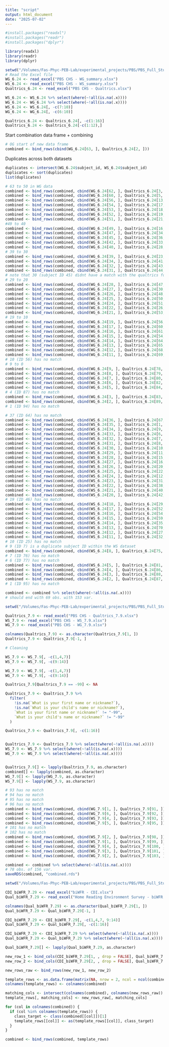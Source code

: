 ```yaml
---
title: "script"
output: html_document
date: "2025-07-02"
---
```

```r
#install.packages("readxl")
#install.packages("readr")
#install.packages("dplyr")

library(readxl)
library(readr)
library(dplyr)
```
```r
setwd("/Volumes/Fas-Phyc-PEB-Lab/experimental_projects/PBS/PBS_Full_Study/CN_Working_Folder/R/Survey")
# Read the Excel file
WG_6.24 <- read_excel("PBS CHS - WG_summary.xlsx")
WS_6.24 <- read_excel("PBS CHS - WS_summary.xlsx")
Qualtrics_6.24 <- read_excel("PBS CHS - Qualtrics.xlsx")
```
```r
WS_6.24 <- WS_6.24 %>% select(where(~!all(is.na(.x))))
WG_6.24 <- WG_6.24 %>% select(where(~!all(is.na(.x))))
WS_6.24 <- WS_6.24[, -c(7:10)]
WG_6.24 <- WG_6.24[, -c(6:10)]

Qualtrics_6.24 <- Qualtrics_6.24[, -c(1:16)]
Qualtrics_6.24 <- Qualtrics_6.24[-c(1:12),]
```
Start combination data frame + combining
```r
# OG start of new data frame
combined <- bind_rows(cbind(WG_6.24[63, ], Qualtrics_6.24[2, ]))
```
Duplicates across both datasets
```r
duplicates <- intersect(WG_6.24$subject_id, WS_6.24$subject_id)
duplicates <- sort(duplicates)
list(duplicates)
```
```r
# 63 to 50 in WG data
combined <- bind_rows(combined, cbind(WG_6.24[62, ], Qualtrics_6.24[3, ]))
combined <- bind_rows(combined, cbind(WG_6.24[60, ], Qualtrics_6.24[5, ]))
combined <- bind_rows(combined, cbind(WG_6.24[56, ], Qualtrics_6.24[13, ]))
combined <- bind_rows(combined, cbind(WG_6.24[54, ], Qualtrics_6.24[17, ]))
combined <- bind_rows(combined, cbind(WG_6.24[53, ], Qualtrics_6.24[18, ]))
combined <- bind_rows(combined, cbind(WG_6.24[52, ], Qualtrics_6.24[19, ]))
combined <- bind_rows(combined, cbind(WG_6.24[51, ], Qualtrics_6.24[21, ]))
#49 to 40
combined <- bind_rows(combined, cbind(WG_6.24[49, ], Qualtrics_6.24[16, ]))
combined <- bind_rows(combined, cbind(WG_6.24[47, ], Qualtrics_6.24[34, ]))
combined <- bind_rows(combined, cbind(WG_6.24[45, ], Qualtrics_6.24[36, ]))
combined <- bind_rows(combined, cbind(WG_6.24[42, ], Qualtrics_6.24[33, ]))
combined <- bind_rows(combined, cbind(WG_6.24[40, ], Qualtrics_6.24[28, ]))
# 39 to 30
combined <- bind_rows(combined, cbind(WG_6.24[39, ], Qualtrics_6.24[23, ]))
combined <- bind_rows(combined, cbind(WG_6.24[34, ], Qualtrics_6.24[41, ]))
combined <- bind_rows(combined, cbind(WG_6.24[32, ], Qualtrics_6.24[43, ]))
combined <- bind_rows(combined, cbind(WG_6.24[31, ], Qualtrics_6.24[44, ]))
# note that 30 (subject ID 45) didnt have a match with the qualtrics form
# 29 to 20
combined <- bind_rows(combined, cbind(WG_6.24[28, ], Qualtrics_6.24[47, ]))
combined <- bind_rows(combined, cbind(WG_6.24[27, ], Qualtrics_6.24[30, ]))
combined <- bind_rows(combined, cbind(WG_6.24[26, ], Qualtrics_6.24[48, ]))
combined <- bind_rows(combined, cbind(WG_6.24[25, ], Qualtrics_6.24[50, ]))
combined <- bind_rows(combined, cbind(WG_6.24[24, ], Qualtrics_6.24[51, ]))
combined <- bind_rows(combined, cbind(WG_6.24[22, ], Qualtrics_6.24[26, ]))
combined <- bind_rows(combined, cbind(WG_6.24[21, ], Qualtrics_6.24[53, ]))
# 19 to 10
combined <- bind_rows(combined, cbind(WG_6.24[19, ], Qualtrics_6.24[56, ]))
combined <- bind_rows(combined, cbind(WG_6.24[17, ], Qualtrics_6.24[60, ]))
combined <- bind_rows(combined, cbind(WG_6.24[16, ], Qualtrics_6.24[61, ]))
combined <- bind_rows(combined, cbind(WG_6.24[15, ], Qualtrics_6.24[54, ]))
combined <- bind_rows(combined, cbind(WG_6.24[14, ], Qualtrics_6.24[64, ]))
combined <- bind_rows(combined, cbind(WG_6.24[13, ], Qualtrics_6.24[65, ]))
combined <- bind_rows(combined, cbind(WG_6.24[12, ], Qualtrics_6.24[68, ]))
combined <- bind_rows(combined, cbind(WG_6.24[11, ], Qualtrics_6.24[69, ]))
# 10 (ID 56) has no match
# 9 to 0
combined <- bind_rows(combined, cbind(WG_6.24[9, ], Qualtrics_6.24[78, ]))
combined <- bind_rows(combined, cbind(WG_6.24[8, ], Qualtrics_6.24[79, ]))
combined <- bind_rows(combined, cbind(WG_6.24[7, ], Qualtrics_6.24[80, ]))
combined <- bind_rows(combined, cbind(WG_6.24[6, ], Qualtrics_6.24[82, ]))
combined <- bind_rows(combined, cbind(WG_6.24[5, ], Qualtrics_6.24[84, ]))
# 4 (ID 87) has no match
combined <- bind_rows(combined, cbind(WG_6.24[3, ], Qualtrics_6.24[83, ]))
combined <- bind_rows(combined, cbind(WG_6.24[2, ], Qualtrics_6.24[89, ]))
# 1 (ID 94) has no match
```
```r
# 37 (ID 64) has no match
combined <- bind_rows(combined, cbind(WS_6.24[36, ], Qualtrics_6.24[67, ]))
combined <- bind_rows(combined, cbind(WS_6.24[35, ], Qualtrics_6.24[1, ]))
combined <- bind_rows(combined, cbind(WS_6.24[34, ], Qualtrics_6.24[9, ]))
combined <- bind_rows(combined, cbind(WS_6.24[33, ], Qualtrics_6.24[6, ]))
combined <- bind_rows(combined, cbind(WS_6.24[32, ], Qualtrics_6.24[7, ]))
combined <- bind_rows(combined, cbind(WS_6.24[31, ], Qualtrics_6.24[8, ]))
combined <- bind_rows(combined, cbind(WS_6.24[30, ], Qualtrics_6.24[10, ]))
combined <- bind_rows(combined, cbind(WS_6.24[29, ], Qualtrics_6.24[11, ]))
combined <- bind_rows(combined, cbind(WS_6.24[28, ], Qualtrics_6.24[15, ]))
combined <- bind_rows(combined, cbind(WS_6.24[27, ], Qualtrics_6.24[16, ]))
combined <- bind_rows(combined, cbind(WS_6.24[26, ], Qualtrics_6.24[20, ]))
combined <- bind_rows(combined, cbind(WS_6.24[25, ], Qualtrics_6.24[22, ]))
combined <- bind_rows(combined, cbind(WS_6.24[24, ], Qualtrics_6.24[12, ]))
combined <- bind_rows(combined, cbind(WS_6.24[23, ], Qualtrics_6.24[31, ]))
combined <- bind_rows(combined, cbind(WS_6.24[22, ], Qualtrics_6.24[38, ]))
combined <- bind_rows(combined, cbind(WS_6.24[21, ], Qualtrics_6.24[40, ]))
combined <- bind_rows(combined, cbind(WS_6.24[20, ], Qualtrics_6.24[42, ]))
# 19 (ID 46) has no match
combined <- bind_rows(combined, cbind(WS_6.24[18, ], Qualtrics_6.24[29, ]))
combined <- bind_rows(combined, cbind(WS_6.24[17, ], Qualtrics_6.24[52, ]))
combined <- bind_rows(combined, cbind(WS_6.24[16, ], Qualtrics_6.24[54, ]))
combined <- bind_rows(combined, cbind(WS_6.24[15, ], Qualtrics_6.24[59, ]))
combined <- bind_rows(combined, cbind(WS_6.24[14, ], Qualtrics_6.24[35, ]))
combined <- bind_rows(combined, cbind(WS_6.24[13, ], Qualtrics_6.24[70, ]))
combined <- bind_rows(combined, cbind(WS_6.24[12, ], Qualtrics_6.24[27, ]))
combined <- bind_rows(combined, cbind(WS_6.24[11, ], Qualtrics_6.24[32, ]))
# 10 (ID 25) has no match
# 9 (ID 7) is a duplicate subject ID within the WS dataset
combined <- bind_rows(combined, cbind(WS_6.24[8, ], Qualtrics_6.24[75, ]))
# 7 (ID 76) has no match
# 6 (ID 77) has no match
combined <- bind_rows(combined, cbind(WS_6.24[5, ], Qualtrics_6.24[81, ]))
combined <- bind_rows(combined, cbind(WS_6.24[4, ], Qualtrics_6.24[86, ]))
combined <- bind_rows(combined, cbind(WS_6.24[3, ], Qualtrics_6.24[88, ]))
combined <- bind_rows(combined, cbind(WS_6.24[2, ], Qualtrics_6.24[87, ]))
# 1 (ID 95) has no match
```

```r
combined <- combined %>% select(where(~!all(is.na(.x))))
# should end with 69 obs. with 153 var.
```

```r

setwd("/Volumes/Fas-Phyc-PEB-Lab/experimental_projects/PBS/PBS_Full_Study/CN_Working_Folder/R/Survey/7:9:25")

Qualtrics_7.9 <- read_excel("PBS CHS - Qualtrics_7.9.xlsx")
WS_7.9 <- read_excel("PBS CHS - WS_7.9.xlsx")
WG_7.9 <- read_excel("PBS CHS - WG_7.9.xlsx")

colnames(Qualtrics_7.9) <- as.character(Qualtrics_7.9[1, ])
Qualtrics_7.9 <- Qualtrics_7.9[-1, ]

# Cleaning

WS_7.9 <- WS_7.9[, -c(1,4,7)]
WS_7.9 <- WS_7.9[, -c(9:14)]

WG_7.9 <- WG_7.9[, -c(1,4,7)]
WG_7.9 <- WG_7.9[, -c(9:14)]

Qualtrics_7.9[Qualtrics_7.9 == -99] <- NA

Qualtrics_7.9 <- Qualtrics_7.9 %>%
  filter(
    !is.na(`What is your first name or nickname?`),
    !is.na(`What is your child's name or nickname?`),
    `What is your first name or nickname?` != "-99",
    `What is your child's name or nickname?` != "-99"
  )

Qualtrics_7.9 <- Qualtrics_7.9[, -c(1:16)]


Qualtrics_7.9 <- Qualtrics_7.9 %>% select(where(~!all(is.na(.x))))
WS_7.9 <- WS_7.9 %>% select(where(~!all(is.na(.x))))
WG_7.9 <- WG_7.9 %>% select(where(~!all(is.na(.x))))


Qualtrics_7.9[] <- lapply(Qualtrics_7.9, as.character)
combined[] <- lapply(combined, as.character)
WG_7.9[] <- lapply(WG_7.9, as.character)
WS_7.9[] <- lapply(WS_7.9, as.character)
```
```r
# 93 has no match
# 94 has no match
# 95 has no match
# 96 has no match
combined <- bind_rows(combined, cbind(WG_7.9[1, ], Qualtrics_7.9[91, ]))
combined <- bind_rows(combined, cbind(WG_7.9[6, ], Qualtrics_7.9[92, ]))
combined <- bind_rows(combined, cbind(WS_7.9[4, ], Qualtrics_7.9[93, ]))
combined <- bind_rows(combined, cbind(WG_7.9[5, ], Qualtrics_7.9[95, ]))
# 101 has no match
# 102 has no match
combined <- bind_rows(combined, cbind(WS_7.9[2, ], Qualtrics_7.9[98, ]))
combined <- bind_rows(combined, cbind(WS_7.9[1, ], Qualtrics_7.9[99, ]))
combined <- bind_rows(combined, cbind(WG_7.9[4, ], Qualtrics_7.9[100, ]))
combined <- bind_rows(combined, cbind(WG_7.9[3, ], Qualtrics_7.9[101, ]))
combined <- bind_rows(combined, cbind(WG_7.9[2, ], Qualtrics_7.9[103, ]))
```
```r
combined <- combined %>% select(where(~!all(is.na(.x))))
# 78 obs. of 156 var.
saveRDS(combined, "combined.rds")
``` 

```r

setwd("/Volumes/Fas-Phyc-PEB-Lab/experimental_projects/PBS/PBS_Full_Study/CN_Working_Folder/R/Survey")

CDI_biWFR_7.29 <- read_excel("biWFR - CDI.xlsx")
Qual_biWFR_7.29 <- read_excel("Home Reading Environment Survey - biWFR.xlsx")

colnames(Qual_biWFR_7.29) <- as.character(Qual_biWFR_7.29[1, ])
Qual_biWFR_7.29 <- Qual_biWFR_7.29[-1, ]

CDI_biWFR_7.29 <- CDI_biWFR_7.29[, -c(1,4,7, 9:14)]
Qual_biWFR_7.29 <- Qual_biWFR_7.29[, -c(1:16)]

CDI_biWFR_7.29 <- CDI_biWFR_7.29 %>% select(where(~!all(is.na(.x))))
Qual_biWFR_7.29 <- Qual_biWFR_7.29 %>% select(where(~!all(is.na(.x))))

Qual_biWFR_7.29[] <- lapply(Qual_biWFR_7.29, as.character)

```

```r

new_row_1 <- bind_cols(CDI_biWFR_7.29[1, , drop = FALSE], Qual_biWFR_7.29[3, , drop = FALSE])
new_row_2 <- bind_cols(CDI_biWFR_7.29[2, , drop = FALSE], Qual_biWFR_7.29[2, , drop = FALSE])

new_rows_raw <- bind_rows(new_row_1, new_row_2)

template_rows <- as.data.frame(matrix(NA, nrow = 2, ncol = ncol(combined)))
colnames(template_rows) <- colnames(combined)

matching_cols <- intersect(colnames(combined), colnames(new_rows_raw))
template_rows[, matching_cols] <- new_rows_raw[, matching_cols]

for (col in colnames(combined)) {
  if (col %in% colnames(template_rows)) {
    class_target <- class(combined[[col]])[1]
    template_rows[[col]] <- as(template_rows[[col]], class_target)
  }
}

combined <- bind_rows(combined, template_rows)

```

